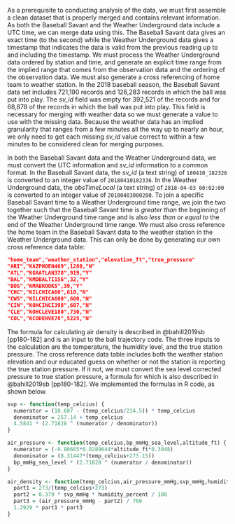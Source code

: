 As a prerequisite to conducting analysis of the data, we must first assemble a clean dataset that is properly merged and contains relevant information.  As both the Baseball Savant and the Weather Underground data include a UTC time, we can merge data using this.  The Baseball Savant data gives an exact time (to the second) while the Weather Underground data gives a timestamp that indicates the data is valid from the previous reading up to and including the timestamp.  We must process the Weather Underground data ordered by station and time, and generate an explicit time range from the implied range that comes from the observation data and the ordering of the observation data.  We must also generate a cross referencing of home team to weather station.  In the 2018 baseball season, the Baseball Savant data set includes 721,190 records and 126,283 records in which the ball was put into play.  The _sv_id_ field was empty for 392,521 of the records and for 68,878 of the records in which the ball was put into play.  This field is necessary for merging with weather data so we must generate a value to use with the missing data.  Because the weather data has an implied granularity that ranges from a few minutes all the way up to nearly an hour, we only need to get each missing _sv_id_ value correct to within a few minutes to be considered clean for merging purposes.

In both the Baseball Savant data and the Weather Underground data, we must convert the UTC information and _sv_id_ information to a common format.  In the Baseball Savant data, the _sv_id_ (a text string) of `180410_182326` is converted to an integer value of `20180410182336`.  In the Weather Underground data, the _obsTimeLocal_ (a text string) of `2018-04-03 00:02:00` is converted to an integer value of `20180403000200`.  To join a specific Baseball Savant time to a Weather Underground time range, we join the two together such that the Baseball Savant time is _greater than_ the beginning of the Weather Underground time range and is also _less than or equal to_ the end of the Weather Underground time range.  We must also cross reference the home team in the Baseball Savant data to the weather station in the Weather Underground data.  This can only be done by generating our own cross reference data table:

```json
"home_team","weather_station","elevation_ft","true_pressure"
"ARI","KAZPHOEN469",1280,"N"
"ATL","KGAATLAN378",919,"Y"
"BAL","KMDBALTI156",32,"Y"
"BOS","KMABROOK5",39,"Y"
"CHC","KILCHICA60",610,"N"
"CWS","KILCHICA600",600,"N"
"CIN","KOHCINCI398",607,"N"
"CLE","KOHCLEVE180",730,"N"
"COL","KCODENVE78",5225,"N"
```

The formula for calculating air density is described in @bahill2019sb [pp180-182] and is an input to the ball trajectory code.  The three inputs to the calculation are the temperature, the humidity level, and the true station pressure.  The cross reference data table includes both the weather station elevation and our educated guess on whether or not the station is reporting the true station pressure.  If it not, we must convert the sea level corrected pressure to true station pressure, a formula for which is also described in @bahill2019sb [pp180-182].  We implemented the formulas in R code, as shown below.

```r
svp <- function(temp_celcius) {
  numerator = (18.687 - (temp_celcius/234.5)) * temp_celcius
  denominator = 257.14 + temp_celcius
  4.5841 * (2.71828 ^ (numerator / denominator))
}

air_pressure <- function(temp_celcius,bp_mmHg_sea_level,altitude_ft) {
  numerator = (-9.80665*0.0289644*altitude_ft*0.3048)
  denominator = (8.31447*(temp_celcius+273.15))
  bp_mmHg_sea_level * (2.71828 ^ (numerator / denominator))
}

air_density <- function(temp_celcius,air_pressure_mmHg,svp_mmHg,humidity_percent) {
  part1 = 273/(temp_celcius+273)
  part2 = 0.379 * svp_mmHg * humidity_percent / 100
  part3 = (air_pressure_mmHg - part2) / 760
  1.2929 * part1 * part3
}
```
